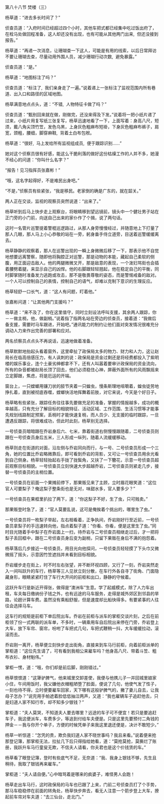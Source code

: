 

第八十八节 焚楼（三）

杨草道：“进去多长时间了？”

侦查员道：“入府时间已经超过四个小时，其他车把式都已经集中吃过饭出府了，在栓马处做回程准备，这人却还没有出现，也有可能从其他两门出来,  但还没接到报告。”

杨草道：“再递一次消息，让珊瑚查一下这人，可能是有用的线索，以后日常拜访不要让珊瑚去查，尽量动用外围人员，减少珊瑚行动次数,  避免暴露。”

侦查员道：“是。”

杨草道：“地图标注了吗？”

侦查员道：“标注了,  我们亲身走了一遍。”说着递上一张标注了监视范围内所有巷道、出入口和路径的区域地图。

杨草满意地点点头，道：“不错,  人物特征卡做了吗？”

侦查员道：“甄别回来就在做，刚做完，还没来得及下发。”说着将一把小纸片递了过来，小纸片用复写纸三张复写，杨草迅速地看了一下，上面写着：身高八尺，短须，戴八角尖顶竹笠，发色乌黑，上身灰色粗麻布短褂，下身灰色粗麻布裤子，肩宽，颈粗，腰细，脚穿麻鞋,  背着土白布包袱。

杨草道：“很好,  马上发给所有监视组成员,  便于跟踪识别……”

她对这个侦察员很有好感，能这么干脆利落的做好这份枯燥工作的人并不多，她漫不经心的问道：“你叫什么名字？”

“报告！见习指挥员张嘉彬！”

“哦，这名字起得好，不是难民出身吧。”

“不是，”侦察员有些紧张，“我是移民。老家倒的确是广东的，就在韶关。”

两人正在交谈，监视的观察员突然说道：“出来了。”

杨草听到后马上快步走上观察台，将眼睛移到望远镜前，镜头中一个健壮男子站在正门旁的小门前，向送自己出来的家仆作了个揖，说了两句话。

这时一名管片巡警提着警棍巡逻路过，从那人身旁慢慢经过，并随意地上下打量了那人几眼，那人马上小心恭敬的站在一旁，躬身垂手侍立道旁，目送着巡警缓缓离去。

杨草静静的观察着，那人在巡警出现的一瞬上身微微后移了一下，那表示他不自觉地想要远离警察，随即他将胸腔正对巡警，那是动物的本能，藏起自己柔软的侧腹，用正面迎击敌人。他的两腿微微叉开，那是敌意的表现，一个泼妇骂街也会插着腰劈着腿，来显示自己的凶悍。他的右脚跟轻轻翘起，他在稳定自己的平衡，同时脚掌随时准备发力逃跑或攻击，那不是敬畏尊敬的姿态，而是警惕戒备的敌对。一个人可以控制自己的表情，控制自己的语气，却难以克制下意识的生理反应。

杨草轻舒一口长气，道：“这人有问题，盯着他。”

张嘉彬问道：“让其他两门支援吗？”

杨草道：“来不及了，你在这里值守，同时立刻设法呼叫支援，其余两人跟踪，你－－做主梢，他，做副梢。”说着指了指两名站在旁边的侦查员，接着道：“我做后备支援，需要时马车跟进，开始吧。”通讯能力的制约让他们面对突发情况很难充分调动人力来作出完善的部署和应对。

两名侦察员点点头不再说话，迅速地做着准备。

杨草默默地抬起头看着窗外，这里牵扯了政保局太多的物力、财力和人力，这让赵局长在临高倍感压力，有人讽刺的说：政保局是资金过剩还是将经费都投入了紫明楼的娱乐事业，连个土豪劣绅都拿不下，还有人叫嚣着要审计政保局的资金流向，所有的杂音都被赵局长顶了回去，他们必须稳住心神，屏蔽外面所有的风雨飘摇来立定脚跟，焦虑，将是厄运的开端。

窗台上，一只螳螂用镰刀状的胫节夹着一只蝗虫，慢条斯理地咀嚼着，蝗虫徒劳地挣扎着，直到被彻底吞噬，螳螂快活地挥舞着前肢，对它来说，今天是个好日子。

杨草略有些紧张，跟踪任务往往事先要做充足的准备，掌握的情报越多，成功的概率越高，只有充分了解目标的相貌特征、活动区域、工作范围、生活习惯等才能事先规划线路制定预案，丢梢时才能快速复梢，而人员少、无支援的临时跟踪，一旦遭遇反跟踪，将很难成功，但此时此刻，杨草别无选择。

一号侦查员暗暗跟在乔岩身后六、七米，靠着街道右侧慢慢跟随着，二号侦查员则跟在一号侦查员身后五米，三人形成一纵列，随着人流缓缓移动。

杨草则走在街道的对面，沿左侧与乔岩同向而行，与一号、二号侦查员形成一个三角，她的位置比乔岩略微靠后，即可看到乔岩的背影，又可让一号侦查员用余光看到自己侧身。杨草轻轻抬起右手拢了拢鬓角，又扶了一下簪花，示意一号侦查员超前观察目标相貌。一号侦查员立刻快速大步超越乔岩，二号侦查员则紧走几步，接替一号侦查员的主梢位置。

一号侦查员在前面一个果摊前停下，那果贩见来了主顾，立时眉花眼笑道：“这位官人可要梨子？俺这梨子整条街也是无对，味甜水多，官人要多少？”

一号侦查员在果框里扒拉了两下，道：“你这梨子不好，生了虫，只可贱卖。”

那果贩登时急了，道：“官人莫要乱说，这可是俺挨着个挑出的，哪里生了虫。”

一号侦查员将一枚梨子举起，左右相看着，正争执间，乔岩刚好行至近前，一号侦查员拿梨子的手迅速转向他，指点着梨子道：“你看、你看，便是这里生了虫。”同时目光随着手中梨子在乔岩面上一扫，待乔岩与二号侦查员相继走过后，才一把将梨子丢回框中，跟在二号侦查员身后变为副梢，只留下果贩在身后不满的抱怨着。

杨草落后几步接近一号侦查员，用目光向他探问，一号侦查员轻轻摸了下头巾又微微摇了摇头，示意因竹笠遮挡并未看到目标相貌。

乔岩缓步走在街上，时不时左右张望，并不断环视四顾，又行了一刻，乔岩突然走入一间叫跃升的车行，杨草等三人见状立刻分散，在车行外各自寻了街角、门面隐藏身形，眼睛紧紧盯住了车行大开间的前柜和出口，静静的守候着。

这跃升车行是新近开得张，做得是“澳洲车”生意。学了起威模式，除了人力车出租，车夫每日缴纳份子钱之外，也有远途的马车服务，走得是城外郊区到邻县的旱路，论趟计算车费。虽然没有乘船舒服，但是速度却比船快得多。有要紧事的人往往会选择马车。

这车行的规矩是前柜下单后院出车。乔岩在前柜与派车的掌柜交谈片刻，之后在前柜领了份一式两联的派车单，不多时，一辆乘用车自后院出来停在门旁，乔岩登上大车，放下车帘、窗帘，吩咐了车把式几句，车把式鞭稍一抖，大车缓缓拉动，滚滚而去。

乔岩刚一离开，杨草便立刻快步走出街角，直接来到车马行前柜，向着前柜派单的掌柜道：“这位先生请了，可有看到我相公来雇车吗？他身高八尺、带着斗笠、粗布衣衫、身材魁伟。”

掌柜一愣，道：“哦，你们却是前后脚，刚刚错过。”

杨草恨恨道：“这犟驴脾气，他来城里交卸差使，我便与他携儿子一并回城里娘家小住，午间用饭时，我父嫌他衣帽粗陋堕了脸面，便说了几句，他使气发了性子，一刻也待不得，立时便要雇车回家，天下哪有这般驴脾气的，撇了妻儿自去，让我母子怎办？”说完用手帕遮着脸低低抽泣两声，又道：“我也雇辆车子追赶他去，只是妇道人家不知行市，却不知多少银钱？”

掌柜道：“夫人莫哭，不知道夫人要去哪里？远途的车子可不便宜！若只是要追赶车子，我这便派车，车费多少，等追到付给车夫便是。只是这里先要预付二角钱的押金－－我与你开个单子，方便的时候凭单子来我这里退还便是，决计不敢短少。”

杨草一听惊道：“怎凭的贵，欺负我妇道人家不晓世事吗？我且来看。”说着便来抢那登记簿，那掌柜无法，拉扯几下后只得指给她看，道：“莫抢莫抢，莫撕烂了账册，我跃升车马行童叟无欺，不信夫人请看，你夫君也是这个价钱赁的车。”

杨草看了眼登记簿，登时有些底气不足，无奈道：“我、我身上银钱不够，先生且稍待，我取了银钱再来雇车。”

掌柜道：“夫人请自便。”心中暗骂着是哪来的疯婆子，难怪男人会跑！

杨草走出车马行，这时政保局的马车也已跟了上来，门前二号侦查员打了个手势，那马车稳稳停在前面的转角处，杨草快步奔去，看无人注意一个箭步登上大车，撩起前车帘对车夫道：“去三仙台，走北门。”

